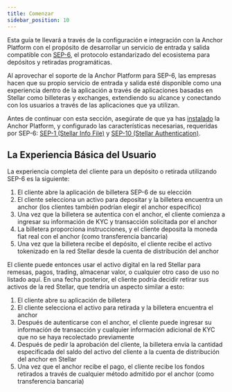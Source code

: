 ```yaml
---
title: Comenzar
sidebar_position: 10
---
```


Esta guía te llevará a través de la configuración e integración con la Anchor Platform con el propósito de desarrollar un servicio de entrada y salida compatible con [SEP-6][sep-6], el protocolo estandarizado del ecosistema para depósitos y retiradas programáticas.

Al aprovechar el soporte de la Anchor Platform para SEP-6, las empresas hacen que su propio servicio de entrada y salida esté disponible como una experiencia dentro de la aplicación a través de aplicaciones basadas en Stellar como billeteras y exchanges, extendiendo su alcance y conectando con los usuarios a través de las aplicaciones que ya utilizan.

Antes de continuar con esta sección, asegúrate de que ya has [instalado][installation-ap] la Anchor Platform, y configurado las características necesarias, requeridas por SEP-6: [SEP-1 (Stellar Info File)][sep1-ap] y [SEP-10 (Stellar Authentication)][sep10-ap].

## La Experiencia Básica del Usuario

La experiencia completa del cliente para un depósito o retirada utilizando SEP-6 es la siguiente:

1. El cliente abre la aplicación de billetera SEP-6 de su elección
2. El cliente selecciona un activo para depositar y la billetera encuentra un anchor (los clientes también podrían elegir el anchor específico)
3. Una vez que la billetera se autentica con el anchor, el cliente comienza a ingresar su información de KYC y transacción solicitada por el anchor
4. La billetera proporciona instrucciones, y el cliente deposita la moneda fiat real con el anchor (como transferencia bancaria)
5. Una vez que la billetera recibe el depósito, el cliente recibe el activo tokenizado en la red Stellar desde la cuenta de distribución del anchor

El cliente puede entonces usar el activo digital en la red Stellar para remesas, pagos, trading, almacenar valor, o cualquier otro caso de uso no listado aquí. En una fecha posterior, el cliente podría decidir retirar sus activos de la red Stellar, que tendría un aspecto similar a esto:

1. El cliente abre su aplicación de billetera
2. El cliente selecciona el activo para retirada y la billetera encuentra el anchor
3. Después de autenticarse con el anchor, el cliente puede ingresar su información de transacción y cualquier información adicional de KYC que no se haya recolectado previamente
4. Después de pedir la aprobación del cliente, la billetera envía la cantidad especificada del saldo del activo del cliente a la cuenta de distribución del anchor en Stellar
5. Una vez que el anchor recibe el pago, el cliente recibe los fondos retirados a través de cualquier método admitido por el anchor (como transferencia bancaria)

[sep-6]: https://github.com/stellar/stellar-protocol/blob/master/ecosystem/sep-0006.md
[installation-ap]: ../../admin-guide/getting-started.mdx
[sep1-ap]: ../sep1/README.mdx
[sep10-ap]: ../sep10/README.mdx
